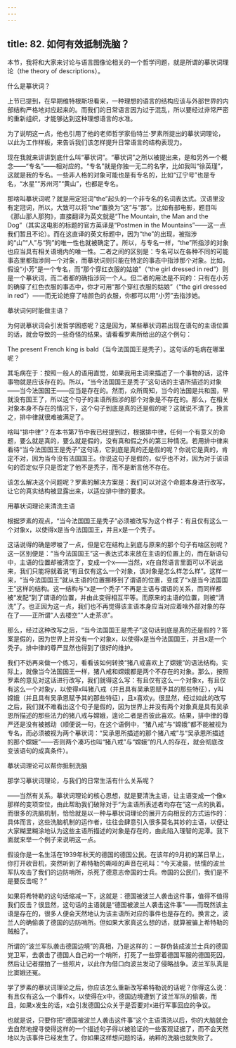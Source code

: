 ```yaml
---
---
---
```

title: 82. 如何有效抵制洗脑？
---




本节，我将和大家来讨论与语言图像论相关的一个哲学问题，就是所谓的摹状词理论（the theory of descriptions）。





什么是摹状词？


上节已提到，在早期维特根斯坦看来，一种理想的语言的结构应该与外部世界的内部结构严格地对应起来的。而我们的日常语言因为过于混乱，所以要经过非常严密的重新组织，才能够达到这种理想语言的水准。

为了说明这一点，他也引用了他的老师哲学家伯特兰·罗素所提出的摹状词理论，以此为工作样板，来告诉我们该怎样提升日常语言的结构表现力。

现在我就来讲讲到底什么叫“摹状词”。“摹状词”之所以被提出来，是和另外一个概念——“专名”——相对应的。“专名”就是你独一无二的名字，比如我叫“徐英瑾”，这就是我的专名。一些非人格的对象可能也是有专名的，比如“辽宁号”也是专名，“水星”“苏州河”“黄山”，也都是专名。

那啥叫摹状词呢？就是用定冠词“the”起头的一个非专名的名词表达式。汉语里没有定冠词，所以，大致可以将“the”置换为“这”与“那”。比如有部电影，题目叫《那山那人那狗》，直接翻译为英文就是“The Mountain, the Man and the Dog”（其实这电影的标题的官方英译是“Postmen in the Mountains”——这一点我们暂且不论）。而在这直译的英文标题中，因为“the”的出现，被指涉的“山”“人”与“狗”的唯一性也就被确定了。所以，与专名一样，“the”所指涉的对象也应当具有相关语境内的唯一性。二者之间的区别是：专名可以在各种不同的可能事态里都指涉同一个对象，而摹状词则只能在特定的事态中指涉那个对象。比如，假设“小芳”是一个专名，而“那个穿红衣服的姑娘”（“the girl dressed in red”）则是一个摹状词，而二者都的确指涉同一个人。但二者的用法是不同的：只有在小芳的确穿了红色衣服的事态中，你才可用“那个穿红衣服的姑娘”（“the girl dressed in red”）——而无论她穿了啥颜色的衣服，你都可以用“小芳”去指涉她。





摹状词何时能做主语？


为何说摹状词会引发哲学困惑呢？这是因为，某些摹状词若出现在语句的主语位置的话，就会导致的一些奇怪的结果。请看看罗素所给出的这个例句：

The present French king is bald（当今法国国王是秃子）。这句话的毛病在哪里呢？

其毛病在于：按照一般人的语用直觉，如果我用主词来描述了一个事物的话，这件事物就是应该存在的。所以，“当今法国国王是秃子”这句话的主语所描述的对象——当今法国国王——应当是存在的。然而，众所周知，当今的法国是共和国，早就没有国王了，所以这个句子的主语所指涉的那个对象是不存在的。那么，在相关对象本身不存在的情况下，这个句子到底是真的还是假的呢？这就说不清了。换言之，排中律就很难被满足了。

啥叫“排中律”？在本书第7节中我已经提到过，根据排中律，任何一个有意义的命题，要么就是真的，要么就是假的，没有真和假之外的第三种情况。若用排中律来看待“当今法国国王是秃子”这句话，它到底是真的还是假的呢？你说它是真的，肯定不对，因为当今没有法国国王。你说这句子是假的，似乎也不对，因为对于该语句的否定似乎只是否定了他不是秃子，而不是断言他不存在。

该怎么解决这个问题呢？罗素的解决方案是：我们可以对这个命题本身进行改写，让它的真实结构被显露出来，以适应排中律的要求。





用摹状词理论来清洗主语


根据罗素的观点，“当今法国国王是秃子”必须被改写为这个样子：有且仅有这么一个对象x，以使得x是当今法国国王，并且x是一个秃子。

这话说得的确是啰唆了一点，但是它在结构上到底与原来的那个句子有啥区别呢？这一区别便是：“当今法国国王”这一表达式本来放在主语的位置上的，而在新语句中，主语的位置却被清空了，变成一个x——当然，x在自然语言里面可以不说出来，我们只能将就着说“有且仅有这么一个对象，该对象是怎么样怎么样”。这样一来，“当今法国国王”就从主语的位置挪移到了谓语的位置，变成了“x是当今法国国王”这样的结构。这一结构与“x是一个秃子”不再是主语与谓语的关系，而同样都被“发配”到了谓语的位置，并由此变得相互平等。而原来的主语的位置，则被“清洗”了。也正因为这一点，我们也不再觉得该主语本身应当对应着啥外部对象的存在了——正所谓“人去楼空”“人走茶凉”。

那么，经过这种改写之后，“当今法国国王是秃子”这句话到底是真的还是假的？答案是假的，因为世界上并没有一个对象x，以使得x是当今法国国王，并且x是一个秃子。排中律的尊严显然也得到了很好的维护。

我们不妨再来做一个练习，看看该如何转换“猪八戒喜欢上了嫦娥”的语法结构。实际上，就像当今法国国王一样，猪八戒和嫦娥都是两个不存在的对象。那么，按照罗素的意见对这话进行改写，我们就得这么写：有且仅有这么一个对象x，有且仅有这么一个对象y，以使得x叫猪八戒（并且具有吴承恩赋予其的那些特征），y叫嫦娥（并且具有吴承恩赋予其的那些特征），且x喜欢y。很显然，经过如此的改写之后，我们就不难看出这个句子是假的，因为世界上并没有两个对象真是具有吴承恩所描述的那些法力的猪八戒与嫦娥，遑论二者是否彼此喜欢。结果，排中律的尊严还是没有被撼动（顺便说一句，在这个语例中，“猪八戒”与“嫦娥”都不能被视为专名，而必须被视为两个摹状词：“吴承恩所描述的那个猪八戒”与“吴承恩所描述的那个嫦娥”——否则两个凑巧也叫“猪八戒”与“嫦娥”的凡人的存在，就会彻底改变该语句的成真条件）。





摹状词理论可以帮你抵制洗脑


那学习摹状词理论，与我们的日常生活有什么关系呢？

——当然有关系。摹状词理论的核心思想，就是要清洗主语，让主语变成一个像x那样的变项空位，由此帮助我们破除对于“为主语所表述者均存在”这一点的执着。而很多的洗脑机制，恰恰就是以一种与摹状词理论的展开方向相反的方式运作的：具体而言，这些洗脑机制的运作者，往往会肆意引入很多莫名其妙的主语，以便让大家糊里糊涂地认为这些主语所描述的对象是存在的，由此陷入理智的泥潭。我下面就来举一个例子来说明这一点。

假设你是一名生活在1939年秋天的德国的德国公民。在该年的9月初的某日早上，你打开收音机，突然听到了希特勒的嘶哑的声音在吼叫：“今天凌晨，怯懦的波兰军队攻击了我们的边防哨所，杀死了德意志帝国的士兵。帝国的公民们，我们是不是要反击呢？”

如果将希特勒的这句话缩减一下，这就是：德国被波兰人袭击这件事，值得不值得我们反击？很显然，这句话的主语就是“德国被波兰人袭击这件事”——而既然该主语是存在的，很多人便会天然地认为该主语所对应的事件也是存在的。换言之，波兰人的确偷袭了德国的边防哨所。但如果大家真这么想的话，就算被骗上希特勒的贼船了。

所谓的“波兰军队袭击德国边境”的真相，乃是这样的：一群伪装成波兰士兵的德国党卫军，去袭击了德国人自己的一个哨所，打死了一些穿着德国军服的德国死囚，然后让记者摆拍了一些照片，以此作为借口向波兰发动了侵略战争。波兰军队真是比窦娥还冤。

学了罗素的摹状词理论之后，你应该怎么重新改写希特勒说的话呢？你得这么说：有且仅有这么一个事件x，以使得在x中，德国边境遭到了波兰军队的偷袭，而且，如果x发生的话，x会引发德国公众关于是否要对x进行军事回应的争议。

也就是说，只要你把“德国被波兰人袭击这件事”这个主语清洗以后，你的大脑就会去自然地搜寻使得这样的一个描述句子得以被验证的一些客观证据了，而不会天然地以为该事件已经发生了。你如果这样想问题的话，纳粹的洗脑也就失败了。